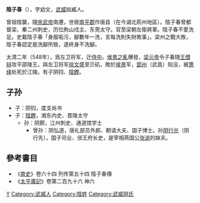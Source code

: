 '''陰子春'''（{{bd|5世紀||548年||Yin}}），字幼文，[[武威|武威]]姑臧人。

曾祖陰襲，隨[[宋武帝|宋武帝]]南遷，世居[[南平郡|南平郡]]作唐县（在今湖北荊州地區）。陰子春曾都督梁、秦二州刺史，历位朐山戍主、东莞太守。官至梁朝左衛將軍。陰子春不愛洗足。史載陰子春「身服垢污，腳數年一洗，言每洗則失財敗事」。梁州之戰大敗，陰子春認定是洗腳所致，遂終身不洗腳。

太清二年（548年），爲左卫将军，迁[[侍中|侍中]]。[[侯景之亂|侯景之亂]]爆發，[[梁元帝|梁元帝]]令子春随[[王僧辩|王僧辩]]攻平邵陵王。與左卫将军[[徐文盛|徐文盛]]至贝矶，敗於[[侯景|侯景]]军，[[郢州|郢州]]（武昌）陷没，被[[萧绎|萧绎]]处死於江陵。有子阴钧、[[陰鏗|陰鏗]]。

==子孙==
*子：阴钧，度支尚书
*子：[[陰鏗|陰鏗]]，湘东内史、晋陵太守
**孙：阴颢，江州刺史、通道馆学士
*** 曾孙：阴弘道，唐礼部员外郎、朝请大夫、国子博士。孙[[阴行光|阴行光]]（阴行先），国子司业、邠王府长史，是宰相燕国公[[张说|张说]]的妹夫。

==參考書目==
* 《[[南史|南史]]》卷六十四 列传第五十四 陰子春傳
* 《[[太平廣記|太平廣記]]》卷第二百九十六 神六

[[Category:南北朝政治人物|Y]]
[[Category:武威人|Category:武威人]]
[[Category:陰姓|Category:陰姓]]
[[Category:武威阴氏|Category:武威阴氏]]